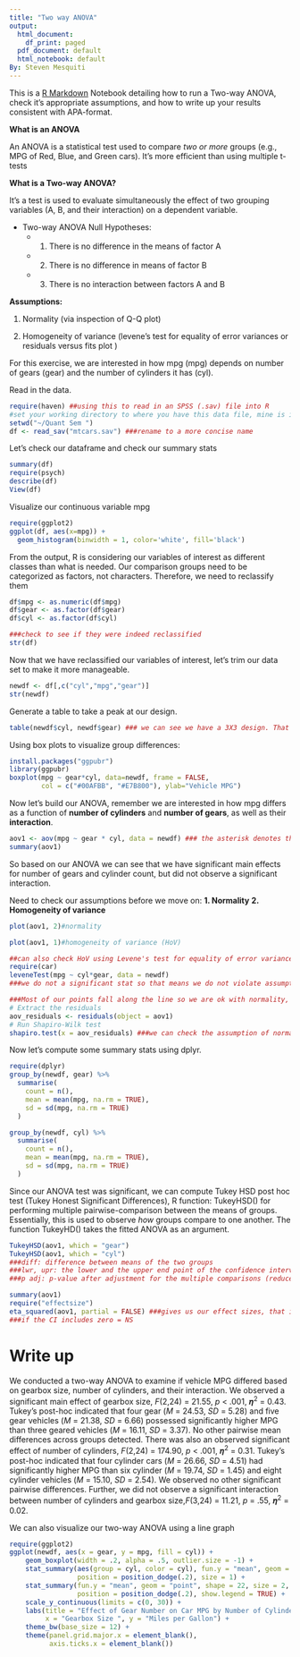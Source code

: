 ```yaml
---
title: "Two way ANOVA"
output:
  html_document:
    df_print: paged
  pdf_document: default
  html_notebook: default
By: Steven Mesquiti
---
```


This is a [R Markdown](http://rmarkdown.rstudio.com) Notebook detailing how to run a Two-way ANOVA, check it's appropriate assumptions, and how to write up your results consistent with APA-format. 

**What is an ANOVA**

An ANOVA is a statistical test used to compare *two or more* groups (e.g., MPG of Red, Blue, and Green cars). It's more efficient than using multiple t-tests

**What is a Two-way ANOVA?** 

It's a test is used to evaluate simultaneously the effect of two grouping variables (A, B, and their interaction) on a dependent variable.


- Two-way ANOVA Null Hypotheses:
  - 1. There is no difference in the means of factor A
  - 2. There is no difference in means of factor B
  - 3. There is no interaction between factors A and B

**Assumptions:**

1. Normality (via inspection of Q-Q plot)

2. Homogeneity of variance (levene's test for equality of error variances or residuals versus fits plot )

For this exercise, we are interested in how mpg (mpg) depends on number of gears (gear) and the number of cylinders it has (cyl).

Read in the data.
```r
require(haven) ##using this to read in an SPSS (.sav) file into R 
#set your working directory to where you have this data file, mine is in my Quant Sem folder.
setwd("~/Quant Sem ")
df <- read_sav("mtcars.sav") ###rename to a more concise name 
```


Let's check our dataframe and check our summary stats 
```r
summary(df)
require(psych)
describe(df)
View(df)
```
Visualize our continuous variable mpg
```r
require(ggplot2)
ggplot(df, aes(x=mpg)) +
  geom_histogram(binwidth = 1, color='white', fill='black')
```



From the output, R is considering our variables of interest as different classes than what is needed. Our comparison groups need to be categorized as factors, not characters. Therefore, we need to reclassify them

```r
df$mpg <- as.numeric(df$mpg)
df$gear <- as.factor(df$gear)
df$cyl <- as.factor(df$cyl)

###check to see if they were indeed reclassified 
str(df)
```
Now that we have reclassified our variables of interest, let's trim our data set to make it more manageable. 
```r
newdf <- df[,c("cyl","mpg","gear")]
str(newdf)
```
Generate a table to take a peak at our design.
```r
table(newdf$cyl, newdf$gear) ### we can see we have a 3X3 design. That is, we have two variables with three levels. 
```
Using box plots to visualize group differences:
```r
install.packages("ggpubr")
library(ggpubr)
boxplot(mpg ~ gear*cyl, data=newdf, frame = FALSE, 
        col = c("#00AFBB", "#E7B800"), ylab="Vehicle MPG")
```
Now let's build our ANOVA, remember we are interested in how mpg differs as a function of **number of cylinders** and **number of gears**, as well as their **interaction**. 

```r
aov1 <- aov(mpg ~ gear * cyl, data = newdf) ### the asterisk denotes that we are interest in two main effects AND their interaction 
summary(aov1)
```
So based on our ANOVA we can see that we have significant main effects for number of gears and cylinder count, but did not observe a significant interaction. 

Need to check our assumptions before we move on: **1. Normality** **2. Homogeneity of variance** 

```r
plot(aov1, 2)#normality

plot(aov1, 1)#homogeneity of variance (HoV)

##can also check HoV using Levene's test for equality of error variances 
require(car)
leveneTest(mpg ~ cyl*gear, data = newdf)
###we do not a significant stat so that means we do not violate assumption of HoV. If it was significant we would need to use corrected degrees of freedom and F stat.

###Most of our points fall along the line so we are ok with normality, we can also check this with a shapiro wilks test.
# Extract the residuals
aov_residuals <- residuals(object = aov1)
# Run Shapiro-Wilk test
shapiro.test(x = aov_residuals) ###we can check the assumption of normality off as well.
```


Now let's compute some summary stats using dplyr.
```r
require(dplyr)
group_by(newdf, gear) %>%
  summarise(
    count = n(),
    mean = mean(mpg, na.rm = TRUE),
    sd = sd(mpg, na.rm = TRUE)
  )

group_by(newdf, cyl) %>%
  summarise(
    count = n(),
    mean = mean(mpg, na.rm = TRUE),
    sd = sd(mpg, na.rm = TRUE)
  )

```
Since our ANOVA test was significant, we can compute Tukey HSD post hoc test (Tukey Honest Significant Differences), R function: TukeyHSD() for performing multiple pairwise-comparison between the means of groups. Essentially, this is used to observe *how* groups compare to one another. The function TukeyHD() takes the fitted ANOVA as an argument.

```r
TukeyHSD(aov1, which = "gear")
TukeyHSD(aov1, which = "cyl")
###diff: difference between means of the two groups
###lwr, upr: the lower and the upper end point of the confidence interval at 95% (default) 
###p adj: p-value after adjustment for the multiple comparisons (reduces chances of Type 1 error).
```

```r
summary(aov1)
require("effectsize")
eta_squared(aov1, partial = FALSE) ###gives us our effect sizes, that is the proportion of the variance that is accounted for by each factor
###if the CI includes zero = NS
```


# Write up
We conducted a two-way ANOVA to examine if vehicle MPG differed based on gearbox size, number of cylinders, and their interaction. We observed a significant main effect of gearbox size, *F*(2,24) = 21.55, *p* < .001, 𝜼^2^ = 0.43. Tukey’s post-hoc indicated that four gear (*M* = 24.53, *SD* = 5.28) and five gear vehicles (*M* = 21.38, *SD* = 6.66) possessed significantly higher MPG than three geared vehicles (*M* = 16.11, *SD* = 3.37). No other pairwise mean differences across groups detected. There was also an observed significant effect of number of cylinders, *F*(2,24) = 174.90, *p* < .001, 𝜼^2^ = 0.31. Tukey’s post-hoc indicated that four cylinder cars (*M* = 26.66, *SD* = 4.51) had significantly higher MPG than six cylinder  (*M* = 19.74, *SD* = 1.45) and eight cylinder vehicles (*M* = 15.10, *SD* = 2.54). We observed no other significant pairwise differences. Further, we did not observe a significant interaction between number of cylinders and gearbox size,*F*(3,24) = 11.21, *p* = .55, 𝜼^2^ = 0.02.

We can also visualize our two-way ANOVA using a line graph
```r
require(ggplot2)
ggplot(newdf, aes(x = gear, y = mpg, fill = cyl)) + 
    geom_boxplot(width = .2, alpha = .5, outlier.size = -1) + 
    stat_summary(aes(group = cyl, color = cyl), fun.y = "mean", geom = "line", 
                 position = position_dodge(.2), size = 1) + 
    stat_summary(fun.y = "mean", geom = "point", shape = 22, size = 2, 
                 position = position_dodge(.2), show.legend = TRUE) + 
    scale_y_continuous(limits = c(0, 30)) + 
    labs(title = "Effect of Gear Number on Car MPG by Number of Cylinders", 
         x = "Gearbox Size ", y = "Miles per Gallon") + 
    theme_bw(base_size = 12) + 
    theme(panel.grid.major.x = element_blank(),
          axis.ticks.x = element_blank())
```




